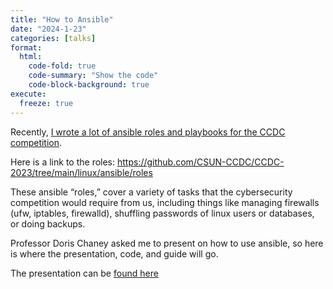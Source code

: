 ```yaml
---
title: "How to Ansible"
date: "2024-1-23"
categories: [talks]
format:
  html:
    code-fold: true
    code-summary: "Show the code"
    code-block-background: true
execute:
  freeze: true
---
```


Recently, [I wrote a lot of ansible roles and playbooks for the CCDC competition](https://github.com/CSUN-CCDC/CCDC-2023/commits?author=moonpiedumplings). 

Here is a link to the roles: <https://github.com/CSUN-CCDC/CCDC-2023/tree/main/linux/ansible/roles>

These ansible "roles," cover a variety of tasks that the cybersecurity competition would require from us, including things like managing firewalls (ufw, iptables, firewalld), shuffling passwords of linux users or databases, or doing backups. 

Professor Doris Chaney asked me to present on how to use ansible, so here is where the presentation, code, and guide will go.

The presentation can be [found here](./revealjs.qmd)


<!--I have the recording, but I need to edit it a little bit before I post it, but I will do so soon™.-->